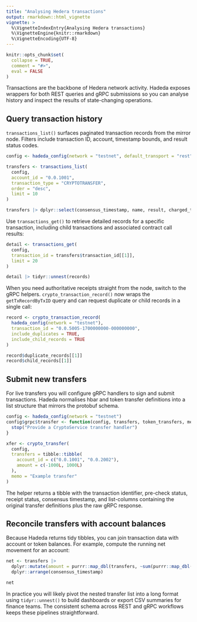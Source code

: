 ```yaml
---
title: "Analysing Hedera transactions"
output: rmarkdown::html_vignette
vignette: >
  %\VignetteIndexEntry{Analysing Hedera transactions}
  %\VignetteEngine{knitr::rmarkdown}
  %\VignetteEncoding{UTF-8}
---
```


```r
knitr::opts_chunk$set(
  collapse = TRUE,
  comment = "#>",
  eval = FALSE
)
```

Transactions are the backbone of Hedera network activity. Hadeda exposes
wrappers for both REST queries and gRPC submissions so you can analyse history
and inspect the results of state-changing operations.

## Query transaction history

`transactions_list()` surfaces paginated transaction records from the mirror
node. Filters include transaction ID, account, timestamp bounds, and result
status codes.

```r
config <- hadeda_config(network = "testnet", default_transport = "rest")

transfers <- transactions_list(
  config,
  account_id = "0.0.1001",
  transaction_type = "CRYPTOTRANSFER",
  order = "desc",
  limit = 10
)

transfers |> dplyr::select(consensus_timestamp, name, result, charged_tx_fee)
```

Use `transactions_get()` to retrieve detailed records for a specific transaction,
including child transactions and associated contract call results:

```r
detail <- transactions_get(
  config,
  transaction_id = transfers$transaction_id[[1]],
  limit = 20
)

detail |> tidyr::unnest(records)
```

When you need authoritative receipts straight from the node, switch to the gRPC
helpers. `crypto_transaction_record()` now wraps the `getTxRecordByTxID` query
and can request duplicate or child records in a single call:

```r
record <- crypto_transaction_record(
  hadeda_config(network = "testnet"),
  transaction_id = "0.0.5005-1700000000-000000000",
  include_duplicates = TRUE,
  include_child_records = TRUE
)

record$duplicate_records[[1]]
record$child_records[[1]]
```

## Submit new transfers

For live transfers you will configure gRPC handlers to sign and submit
transactions. Hadeda normalises hbar and token transfer definitions into a list
structure that mirrors the protobuf schema.

```r
config <- hadeda_config(network = "testnet")
config$grpc$transfer <- function(config, transfers, token_transfers, memo, transaction_valid_duration, max_fee, wait_for_receipt) {
  stop("Provide a CryptoService transfer handler")
}

xfer <- crypto_transfer(
  config,
  transfers = tibble::tibble(
    account_id = c("0.0.1001", "0.0.2002"),
    amount = c(-1000L, 1000L)
  ),
  memo = "Example transfer"
)
```

The helper returns a tibble with the transaction identifier, pre-check status,
receipt status, consensus timestamp, and list-columns containing the original
transfer definitions plus the raw gRPC response.

## Reconcile transfers with account balances

Because Hadeda returns tidy tibbles, you can join transaction data with account
or token balances. For example, compute the running net movement for an account:

```r
net <- transfers |>
  dplyr::mutate(amount = purrr::map_dbl(transfers, ~sum(purrr::map_dbl(.x$transfers, "amount")))) |>
  dplyr::arrange(consensus_timestamp)

net
```

In practice you will likely pivot the nested transfer list into a long format
using `tidyr::unnest()` to build dashboards or export CSV summaries for finance
teams. The consistent schema across REST and gRPC workflows keeps these
pipelines straightforward.
